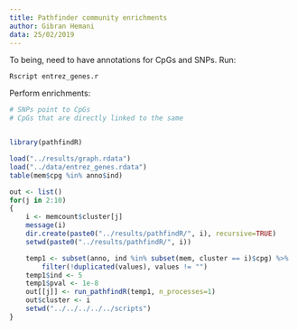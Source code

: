 ```yaml
---
title: Pathfinder community enrichments 
author: Gibran Hemani
data: 25/02/2019
---
```


To being, need to have annotations for CpGs and SNPs. Run:

```
Rscript entrez_genes.r
```

Perform enrichments:

```r
# SNPs point to CpGs
# CpGs that are directly linked to the same 


library(pathfindR)

load("../results/graph.rdata")
load("../data/entrez_genes.rdata")
table(mem$cpg %in% anno$ind)

out <- list()
for(j in 2:10)
{
	i <- memcount$cluster[j]
	message(i)
	dir.create(paste0("../results/pathfindR/", i), recursive=TRUE)
	setwd(paste0("../results/pathfindR/", i))

	temp1 <- subset(anno, ind %in% subset(mem, cluster == i)$cpg) %>%
		filter(!duplicated(values), values != "")
	temp1$ind <- 5
	temp1$pval <- 1e-8
	out[[j]] <- run_pathfindR(temp1, n_processes=1)
	out$cluster <- i
	setwd("../../../../../scripts")
}
```

